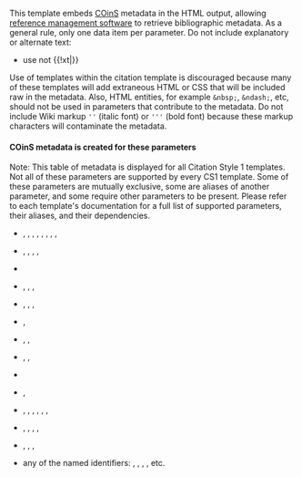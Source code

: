 This template embeds [[COinS]] metadata in the HTML output, allowing [[reference management software]] to retrieve bibliographic metadata. {{crossref|See [[Wikipedia:COinS]].}} As a general rule, only one data item per parameter. Do not include explanatory or alternate text:
* use {{xt|{{para|date|27 September 2007}}}} not {{!xt|{{para|date|27 September 2007 (print version 25 September)}}}}

Use of templates within the citation template is discouraged because many of these templates will add extraneous HTML or CSS that will be included raw in the metadata. Also, HTML entities, for example <code>&amp;nbsp;</code>, <code>&amp;ndash;</code>, etc, should not be used in parameters that contribute to the metadata.  Do not include Wiki markup <code><nowiki>''</nowiki></code> (italic font) or <code><nowiki>'''</nowiki></code> (bold font) because these markup characters will contaminate the metadata.

==== COinS metadata is created for these parameters ====
Note: This table of metadata is displayed for all Citation Style 1 templates. Not all of these parameters are supported by every CS1 template. Some of these parameters are mutually exclusive, some are aliases of another parameter, and some require other parameters to be present. Please refer to each template's documentation for a full list of supported parameters, their aliases, and their dependencies.  
* {{para|periodical}}, {{para|journal}}, {{para|newspaper}}, {{para|magazine}}, {{para|work}}, {{para|website}}, {{para|encyclopedia}}, {{para|encyclopaedia}}, {{para|dictionary}}
* {{para|chapter}}, {{para|contribution}}, {{para|entry}}, {{para|article}}, {{para|section}}
* {{para|title}}
* {{para|publication-place}}, {{para|publicationplace}}, {{para|place}}, {{para|location}}
* {{para|date}}, {{para|year}}, {{para|publication-date}}, {{para|publicationdate}}
* {{para|series}}, {{para|version}}
* {{para|volume}}, {{para|issue}}, {{para|number}}
* {{para|page}}, {{para|pages}}, {{para|at}}
* {{para|edition}}
* {{para|publisher}}, {{para|institution}}
* {{para|url}}, {{para|chapter-url}}, {{para|chapterurl}}, {{para|contribution-url}}, {{para|contributionurl}}, {{para|section-url}}, {{para|sectionurl}}
* {{para|author#}}, {{para|author-last#}}, {{para|author#-last}}, {{para|last#}}, {{para|surname#}}
* {{para|author-first#}}, {{para|author#-first}}, {{para|first#}}, {{para|given#}}
* any of the named identifiers: {{para|isbn}}, {{para|issn}}, {{para|doi}}, {{para|pmc}}, etc.
